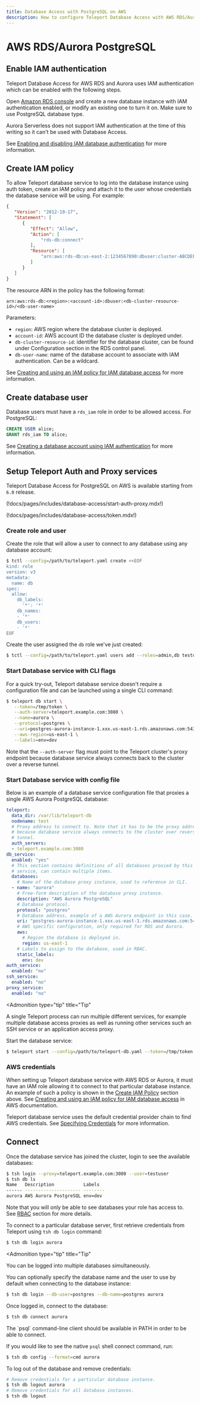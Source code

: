 ```yaml
---
title: Database Access with PostgreSQL on AWS
description: How to configure Teleport Database Access with AWS RDS/Aurora PostgreSQL.
---
```


# AWS RDS/Aurora PostgreSQL

## Enable IAM authentication

Teleport Database Access for AWS RDS and Aurora uses IAM authentication which
can be enabled with the following steps.

Open [Amazon RDS console](https://console.aws.amazon.com/rds/) and create a new
database instance with IAM authentication enabled, or modify an existing one to
turn it on. Make sure to use PostgreSQL database type.

<Admonition type="note"  title="Aurora Serverless">
  Aurora Serverless does not support IAM authentication at the time of this
  writing so it can't be used with Database Access.
</Admonition>

See [Enabling and disabling IAM database authentication](https://docs.aws.amazon.com/AmazonRDS/latest/AuroraUserGuide/UsingWithRDS.IAMDBAuth.Enabling.html)
for more information.

## Create IAM policy

To allow Teleport database service to log into the database instance using auth
token, create an IAM policy and attach it to the user whose credentials the
database service will be using. For example:

```json
{
   "Version": "2012-10-17",
   "Statement": [
      {
         "Effect": "Allow",
         "Action": [
             "rds-db:connect"
         ],
         "Resource": [
             "arn:aws:rds-db:us-east-2:1234567890:dbuser:cluster-ABCDEFGHIJKL01234/*"
         ]
      }
   ]
}
```

The resource ARN in the policy has the following format:

```
arn:aws:rds-db:<region>:<account-id>:dbuser:<db-cluster-resource-id>/<db-user-name>
```

Parameters:

- `region`: AWS region where the database cluster is deployed.
- `account-id`: AWS account ID the database cluster is deployed under.
- `db-cluster-resource-id`: identifier for the database cluster, can be found
  under Configuration section in the RDS control panel.
- `db-user-name`: name of the database account to associate with IAM
  authentication. Can be a wildcard.

See [Creating and using an IAM policy for IAM database access](https://docs.aws.amazon.com/AmazonRDS/latest/AuroraUserGuide/UsingWithRDS.IAMDBAuth.IAMPolicy.html)
for more information.

## Create database user

Database users must have a `rds_iam` role in order to be allowed access. For
PostgreSQL:

```sql
CREATE USER alice;
GRANT rds_iam TO alice;
```

See [Creating a database account using IAM authentication](https://docs.aws.amazon.com/AmazonRDS/latest/AuroraUserGuide/UsingWithRDS.IAMDBAuth.DBAccounts.html)
for more information.

## Setup Teleport Auth and Proxy services

Teleport Database Access for PostgreSQL on AWS is available starting from `6.0`
release.

(!docs/pages/includes/database-access/start-auth-proxy.mdx!)

(!docs/pages/includes/database-access/token.mdx!)

### Create role and user

Create the role that will allow a user to connect to any database using any
database account:

```sh
$ tctl --config=/path/to/teleport.yaml create <<EOF
kind: role
version: v3
metadata:
  name: db
spec:
  allow:
    db_labels:
      '*': '*'
    db_names:
    - '*'
    db_users:
    - '*'
EOF
```

Create the user assigned the `db` role we've just created:

```sh
$ tctl --config=/path/to/teleport.yaml users add --roles=admin,db testuser
```

### Start Database service with CLI flags

For a quick try-out, Teleport database service doesn't require a configuration
file and can be launched using a single CLI command:

```sh
$ teleport db start \
   --token=/tmp/token \
   --auth-server=teleport.example.com:3080 \
   --name=aurora \
   --protocol=postgres \
   --uri=postgres-aurora-instance-1.xxx.us-east-1.rds.amazonaws.com:5432 \
   --aws-region=us-east-1 \
   --labels=env=dev
```

Note that the `--auth-server` flag must point to the Teleport cluster's proxy endpoint
because database service always connects back to the cluster over a reverse
tunnel.

### Start Database service with config file

Below is an example of a database service configuration file that proxies
a single AWS Aurora PostgreSQL database:

```yaml
teleport:
  data_dir: /var/lib/teleport-db
  nodename: test
  # Proxy address to connect to. Note that it has to be the proxy address
  # because database service always connects to the cluster over reverse
  # tunnel.
  auth_servers:
  - teleport.example.com:3080
db_service:
  enabled: "yes"
  # This section contains definitions of all databases proxied by this
  # service, can contain multiple items.
  databases:
    # Name of the database proxy instance, used to reference in CLI.
  - name: "aurora"
    # Free-form description of the database proxy instance.
    description: "AWS Aurora PostgreSQL"
    # Database protocol.
    protocol: "postgres"
    # Database address, example of a AWS Aurora endpoint in this case.
    uri: "postgres-aurora-instance-1.xxx.us-east-1.rds.amazonaws.com:5432"
    # AWS specific configuration, only required for RDS and Aurora.
    aws:
      # Region the database is deployed in.
      region: us-east-1
    # Labels to assign to the database, used in RBAC.
    static_labels:
      env: dev
auth_service:
  enabled: "no"
ssh_service:
  enabled: "no"
proxy_service:
  enabled: "no"
```

<Admonition
  type="tip"
  title="Tip"
>
  A single Teleport process can run multiple different services, for example
  multiple database access proxies as well as running other services such an
  SSH service or an application access proxy.
</Admonition>

Start the database service:

```sh
$ teleport start --config=/path/to/teleport-db.yaml --token=/tmp/token
```

### AWS credentials

When setting up Teleport database service with AWS RDS or Aurora, it must have
an IAM role allowing it to connect to that particular database instance. An
example of such a policy is shown in the [Create IAM Policy](#create-iam-policy)
section above. See [Creating and using an IAM policy for IAM database access](https://docs.aws.amazon.com/AmazonRDS/latest/UserGuide/UsingWithRDS.IAMDBAuth.IAMPolicy.html)
in AWS documentation.

Teleport database service uses the default credential provider chain to find AWS
credentials. See [Specifying Credentials](https://docs.aws.amazon.com/sdk-for-go/v1/developer-guide/configuring-sdk.html#specifying-credentials)
for more information.

## Connect

Once the database service has joined the cluster, login to see the available
databases:

```sh
$ tsh login --proxy=teleport.example.com:3080 --user=testuser
$ tsh db ls
Name   Description           Labels
------ --------------------- --------
aurora AWS Aurora PostgreSQL env=dev
```

Note that you will only be able to see databases your role has access to. See
[RBAC](../rbac.mdx) section for more details.

To connect to a particular database server, first retrieve credentials from
Teleport using `tsh db login` command:

```sh
$ tsh db login aurora
```

<Admonition
  type="tip"
  title="Tip"
>
  You can be logged into multiple databases simultaneously.
</Admonition>

You can optionally specify the database name and the user to use by default
when connecting to the database instance:

```sh
$ tsh db login --db-user=postgres --db-name=postgres aurora
```

Once logged in, connect to the database:

```bash
$ tsh db connect aurora
```

<Admonition type="note" title="Note">
  The `psql` command-line client should be available in PATH in order to be
  able to connect.
</Admonition>

If you would like to see the native `psql` shell connect command, run:

```bash
$ tsh db config --format=cmd aurora
```

To log out of the database and remove credentials:

```sh
# Remove credentials for a particular database instance.
$ tsh db logout aurora
# Remove credentials for all database instances.
$ tsh db logout
```
